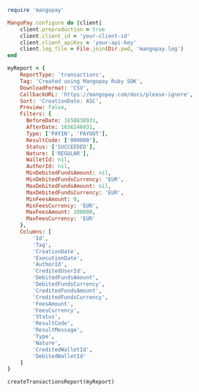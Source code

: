   
```ruby Ruby  
require 'mangopay'

MangoPay.configure do |client|
    client.preproduction = true
    client.client_id = 'your-client-id'
    client.client_apiKey = 'your-api-key'
    client.log_file = File.join(Dir.pwd, 'mangopay.log')
end

myReport = {
    ReportType: 'transactions',
    Tag: 'Created using Mangopay Ruby SDK',
    DownloadFormat: 'CSV',
    CallbackURL: 'https://mangopay.com/docs/please-ignore',
    Sort: 'CreationDate: ASC',
    Preview: false,
    Filters: {
      BeforeDate: 1658838931,
      AfterDate: 1656246931,
      Type: ['PAYIN', 'PAYOUT'],
      ResultCode: ['000000'],
      Status: ['SUCCEEDED'],
      Nature: ['REGULAR'],
      WalletId: nil,
      AuthorId: nil,
      MinDebitedFundsAmount: nil,
      MinDebitedFundsCurrency: 'EUR',
      MaxDebitedFundsAmount: nil,
      MaxDebitedFundsCurrency: 'EUR',
      MinFeesAmount: 0,
      MinFeesCurrency: 'EUR',
      MaxFeesAmount: 100000,
      MaxFeesCurrency: 'EUR'
    },
    Columns: [
        'Id',
        'Tag',
        'CreationDate',
        'ExecutionDate',
        'AuthorId',
        'CreditedUserId',
        'DebitedFundsAmount',
        'DebitedFundsCurrency',
        'CreditedFundsAmount',
        'CreditedFundsCurrency',
        'FeesAmount',
        'FeesCurrency',
        'Status',
        'ResultCode',
        'ResultMessage',
        'Type',
        'Nature',
        'CreditedWalletId',
        'DebitedWalletId'
    ]
}

createTransactionsReport(myReport)  
```